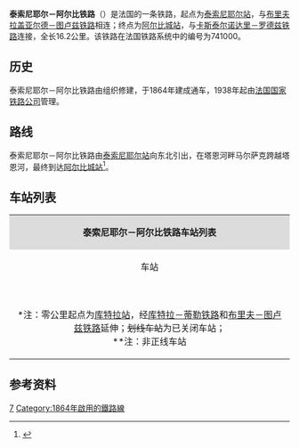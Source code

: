 {{Infobox rail system-route
|collapsed=no
|box_width=
|rail_name=泰索尼耶尔－阿尔比铁路<br>{{lang|fr|Ligne de Tessonnières à Albi}}
|banner_color=
|sec_banner_color=
|logo_filename=
|image_width=
|logo_bgcolor=
|logo_note=
|image =Gare de Tessonnières par Cramos.JPG
|imagesize=
|caption=泰索尼耶尔站附近的股道
|system_map=
|mapimage_width=
|map_bgcolor=
|locale={{FRA}}
|service_type=客货共用
|start=[[泰索尼耶尔站|泰索尼耶尔站]]、[[阿尔比城站|阿尔比城站]]
|begin_operation=
|end_operation=
|operation_note=
|system_length=
|length_in_operation=16.2km
|total_length=
|status=
|line_title=线路
|lines=[[单线铁路|单线铁路]]
|stations=
|route_title=线路
|main_route=
|secondary_route=
|branch_route=
|standard=
|main_stations=[[泰索尼耶尔站|泰索尼耶尔站]]、[[阿尔比城站|阿尔比城站]]
|ridership=
|fleet_size=
|max_speed= 
|track_gauge=
|distance_between_mainlines=
|min_radius=
|max_grade=
|block_signal=
|electrified=
|depot=
|operator={{法国交通数据|sncf}}
|franchise=
|hq=
|key_person=
|website=
|route_map=
}}

'''泰索尼耶尔－阿尔比铁路'''（{{lang-fr|Ligne de Tessonnières à Albi}}）是法国的一条铁路，起点为[[泰索尼耶尔站|泰索尼耶尔站]]，与[[布里夫拉盖亚尔德－图卢兹铁路|布里夫拉盖亚尔德－图卢兹铁路]]相连；终点为[[阿尔比城站|阿尔比城站]]，与[[卡斯泰尔诺达里－罗德兹铁路|卡斯泰尔诺达里－罗德兹铁路]]连接，全长16.2公里。该铁路在法国铁路系统中的编号为741000。

==历史==

泰索尼耶尔－阿尔比铁路由{{link-fr|巴黎-奥尔良铁路公司|Compagnie du chemin de fer de Paris à Orléans}}组织修建，于1864年建成通车，1938年起由[[法国国家铁路公司|法国国家铁路公司]]管理。

==路线==
泰索尼耶尔－阿尔比铁路由[[泰索尼耶尔站|泰索尼耶尔站]]向东北引出，在塔恩河畔马尔萨克跨越塔恩河，最终到达[[阿尔比城站|阿尔比城站]]<ref name="geo">{{Cite web|url=https://www.geoportail.gouv.fr/carte|title=Carte|accessdate=2021-02-16|author=Géoportail|language=fr|publisher=Géoportail|archive-url=https://web.archive.org/web/20170129154129/https://www.geoportail.gouv.fr/carte/|archive-date=2017-01-29|dead-url=no}}</ref>。

==车站列表==
{| class="wikitable mw-collapsible " style="margin:1em auto 1em auto; font-size:smaller"
|colspan="5" align="center" style="background:#DCDCDC"|'''泰索尼耶尔－阿尔比铁路车站列表'''
|-
!align="center" |车站
!align="center" |公里数*
!align="center" |交汇路线
!align="center" |本线停靠车种
!align="center" |可换乘交通
|-
|align="center"|{{Arret|Tessonnières|[[泰索尼耶尔站|泰索尼耶尔站]]}}
|311.196
|[[布里夫拉盖亚尔德－图卢兹铁路|布里夫拉盖亚尔德－图卢兹铁路]]<small>（[[图卢兹马塔比奥站|图卢兹]]方向）</small>↑<br>[[布里夫拉盖亚尔德－图卢兹铁路|布里夫拉盖亚尔德－图卢兹铁路]]<small>（[[布里夫拉盖亚尔德站|布里夫]]方向）</small>↘
|align="center"|{{法国交通数据|ter|occ}}
|
|-
|align="center"|{{Arret|Marssac-sur-Tarn|[[塔恩河畔马尔萨克站|塔恩河畔马尔萨克站]]}}
|346.480
|
|align="center"|{{法国交通数据|ter|occ}} 
|
|-
|align="center"|{{Arret|<s>Terssac|泰尔萨克站</s>}}
|349.985
|
|
|
|-
|align="center" rowspan=2|{{Arret|Albi-Ville|[[阿尔比城站|阿尔比城站]]}}
|354.910
|[[卡斯泰尔诺达里－罗德兹铁路|卡斯泰尔诺达里－罗德兹铁路]]<small>（卡斯泰尔诺达里方向）</small>↖
|
|
|-
|<nowiki>**</nowiki>
|[[卡斯泰尔诺达里－罗德兹铁路|卡斯泰尔诺达里－罗德兹铁路]]<small>（[[罗德兹站|罗德兹]]方向）</small>↓
|align="center"|{{法国交通数据|ic}}<br>{{法国交通数据|ter|occ}} 
|{{法国交通数据|car|occ}}<br>{{法国交通数据|car|81}}<br>{{法国交通数据/城市公共交通|阿尔比}}
|-
|colspan=5|<nowiki>*</nowiki>注：零公里起点为[[库特拉站|库特拉站]]，经[[库特拉－蒂勒铁路|库特拉－蒂勒铁路]]和[[布里夫拉盖亚尔德－图卢兹铁路|布里夫－图卢兹铁路]]延伸；<s>划线车站</s>为已关闭车站；<br><nowiki>**</nowiki>注：非正线车站
|}

==参考资料==
{{Reflist}}
[[Category:法國鐵路線|7]]
[[Category:1864年啟用的鐵路線|Category:1864年啟用的鐵路線]]